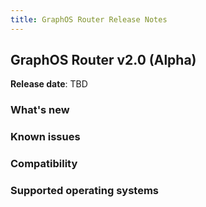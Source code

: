 ```yaml
---
title: GraphOS Router Release Notes
---
```


## GraphOS Router v2.0 (Alpha)

**Release date**: TBD

### What's new

### Known issues

### Compatibility 

### Supported operating systems
